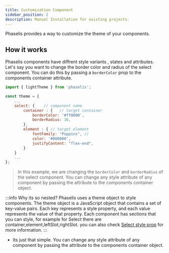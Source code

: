 ```yaml
---
title: Customization Component
sidebar_position: 2
description: Manuel Installation for existing projects.
---
```


Phaselis provides a way to customize the theme of your components.

## How it works
Phaselis components have diffrent style variants , states and attributes. Let's  say you want to change the border color and radius of the select component. You can do this by passing a `borderColor` prop to the components container attribute.

```jsx
import { lightTheme } from 'phaselis';

const theme = {
    ...
    select: {    // component name
        container : {   // target container
            borderColor: '#ff0000',
            borderRadius: 16,
        },
        element : { // target element
            fontFamily: "Poppins", // 
            color: '#000000',
            justifyContent: "flex-end",
        }
    }
    ...
};
```

> In this example, we are changing the `borderColor` and `borderRadius` of the select component. You can change any style attribute of any component by passing the attribute to the components container object.


:::info
  Why its so nested? 
  Phaselis uses a theme object to style components. The theme object is a JavaScript object that contains a set of key-value pairs. Each key represents a style property, and each value represents the value of that property. Each component has sections that you can style, for example for Select there are container,element,leftSlot,rightSlot. you can also check [Select style prop](/docs/components/select#style) for more information.
:::

* Its just that simple. You can change any style attribute of any component by passing the attribute to the components container object.
